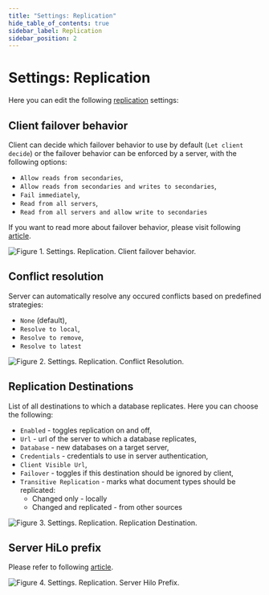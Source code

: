 ```yaml
---
title: "Settings: Replication"
hide_table_of_contents: true
sidebar_label: Replication
sidebar_position: 2
---
```



# Settings: Replication

Here you can edit the following [replication](../../../server/scaling-out/replication/how-replication-works.mdx) settings:

## Client failover behavior

Client can decide which failover behavior to use by default (`Let client decide`) or the failover behavior can be enforced by a server, with the following options:

- `Allow reads from secondaries`,
- `Allow reads from secondaries and writes to secondaries`,
- `Fail immediately`,
- `Read from all servers`,
- `Read from all servers and allow write to secondaries`

If you want to read more about failover behavior, please visit following [article](../../../client-api/bundles/how-client-integrates-with-replication-bundle.mdx#failover-behavior).

![Figure 1. Settings. Replication. Client failover behavior.](./assets/settings_replication-1.png)



## Conflict resolution

Server can automatically resolve any occured conflicts based on predefined strategies:

- `None` (default),
- `Resolve to local`,
- `Resolve to remove`,
- `Resolve to latest`

![Figure 2. Settings. Replication. Conflict Resolution.](./assets/settings_replication-2.png)



## Replication Destinations

List of all destinations to which a database replicates. Here you can choose the following:

- `Enabled` - toggles replication on and off,
- `Url` - url of the server to which a database replicates,
- `Database` - new databases on a target server,
- `Credentials` - credentials to use in server authentication,
- `Client Visible Url`,
- `Failover` - toggles if this destination should be ignored by client,
- `Transitive Replication` - marks what document types should be replicated:
	- Changed only - locally
	- Changed and replicated - from other sources
		
![Figure 3. Settings. Replication. Replication Destination.](./assets/settings_replication-3.png)



## Server HiLo prefix

Please refer to following [article](../../../client-api/bundles/how-client-integrates-with-replication-bundle.mdx#custom-document-id-generation).

![Figure 4. Settings. Replication. Server Hilo Prefix.](./assets/settings_replication-4.png)



